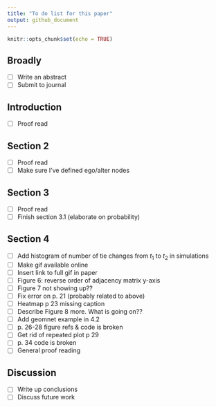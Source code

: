 ```yaml
---
title: "To do list for this paper"
output: github_document
---
```


```r
knitr::opts_chunk$set(echo = TRUE)
```

## Broadly

- [ ] Write an abstract
- [ ] Submit to journal

## Introduction

- [ ] Proof read

## Section 2

- [ ] Proof read
- [ ] Make sure I've defined ego/alter nodes

## Section 3 

- [ ] Proof read
- [ ] Finish section 3.1 (elaborate on probability)

## Section 4 

- [ ] Add histogram of number of tie changes from $t_1$ to $t_2$ in simulations 
- [ ] Make gif available online
- [ ] Insert link to full gif in paper
- [ ] Figure 6: reverse order of adjacency matrix y-axis
- [ ] Figure 7 not showing up??
- [ ] Fix error on p. 21 (probably related to above)
- [ ] Heatmap p 23 missing caption
- [ ] Describe Figure 8 more. What is going on??
- [ ] Add geomnet example in 4.2
- [ ] p. 26-28 figure refs & code is broken
- [ ] Get rid of repeated plot p 29
- [ ] p. 34 code is broken
- [ ] General proof reading

## Discussion

- [ ] Write up conclusions
- [ ] Discuss future work
